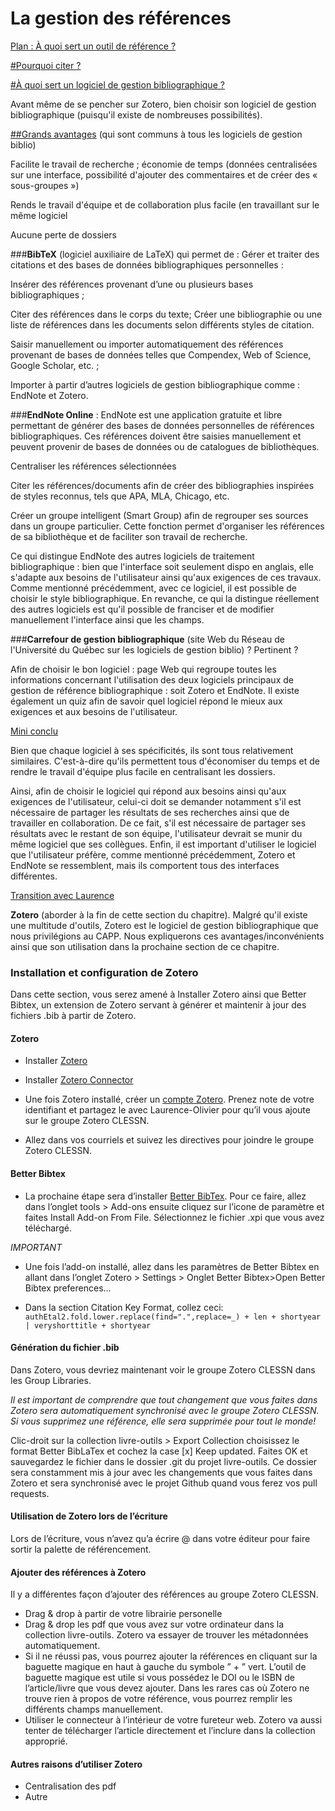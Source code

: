 # La gestion des références

[Plan : À quoi sert un outil de référence ?]{.underline}

[#Pourquoi citer ?]{.underline}

[#À quoi sert un logiciel de gestion bibliographique ?]{.underline}

Avant même de se pencher sur Zotero, bien choisir son logiciel de gestion bibliographique (puisqu\'il existe de nombreuses possibilités).

[##Grands avantages]{.underline} (qui sont communs à tous les logiciels de gestion biblio)

Facilite le travail de recherche ; économie de temps (données centralisées sur une
interface, possibilité d\'ajouter des commentaires et de créer des « sous-groupes »)

Rends le travail d\'équipe et de collaboration plus facile (en travaillant sur le même
logiciel

Aucune perte de dossiers

###**BibTeX** (logiciel auxiliaire de LaTeX) qui permet de : Gérer et traiter des citations et des bases de données bibliographiques personnelles :

Insérer des références
provenant d'une ou plusieurs bases bibliographiques ;

Citer des références dans le corps du texte; Créer une bibliographie ou une liste de références dans les documents selon différents styles de citation.

Saisir manuellement ou importer automatiquement des références provenant de bases de données telles que Compendex, Web of Science, Google Scholar, etc. ;

Importer à partir d'autres logiciels de gestion bibliographique comme : EndNote et Zotero.

###**EndNote
Online** : EndNote est une application gratuite et libre permettant de générer des bases de données personnelles de références bibliographiques. Ces références doivent être saisies manuellement et peuvent provenir de bases de données ou de catalogues de bibliothèques.

Centraliser les références sélectionnées

Citer les références/documents afin de créer des bibliographies inspirées de styles reconnus, tels que APA, MLA, Chicago, etc.

Créer un groupe intelligent (Smart Group) afin de regrouper ses sources dans un groupe particulier. Cette fonction permet d\'organiser les références de sa bibliothèque et de faciliter son travail de recherche.

Ce qui distingue EndNote des autres logiciels de traitement bibliographique : bien que l\'interface soit seulement dispo en anglais, elle s\'adapte aux besoins de l\'utilisateur ainsi qu\'aux exigences de ces travaux. Comme mentionné précédemment, avec ce logiciel, il est possible de choisir le style bibliographique. En revanche, ce qui la distingue réellement des autres logiciels est qu\'il possible de franciser et de modifier manuellement l\'interface ainsi que les champs.

###**Carrefour de gestion bibliographique**
(site Web du Réseau de l\'Université du Québec sur les logiciels de gestion biblio) ? Pertinent ?

Afin de choisir le bon logiciel : page Web qui regroupe toutes les informations concernant
l\'utilisation des deux logiciels principaux de gestion de référence bibliographique : soit Zotero et EndNote. Il existe également un quiz afin de savoir quel logiciel répond le mieux aux exigences et aux besoins de l\'utilisateur.

[Mini conclu]{.underline}

Bien que chaque logiciel à ses spécificités, ils sont tous relativement similaires. C\'est-à-dire qu\'ils permettent tous d\'économiser du temps et de rendre le travail d\'équipe plus facile en centralisant les dossiers.

Ainsi, afin de choisir le logiciel qui répond aux besoins ainsi qu\'aux exigences de l\'utilisateur, celui-ci doit se demander notamment s\'il est nécessaire de partager les résultats de ses recherches ainsi que de travailler en collaboration. De ce fait, s\'il est nécessaire de partager ses résultats avec le restant de son équipe, l\'utilisateur devrait se munir du même logiciel que
ses collègues. Enfin, il est important d\'utiliser le logiciel que l\'utilisateur préfère, comme mentionné précédemment, Zotero et EndNote se ressemblent, mais ils comportent tous des interfaces différentes.

[Transition avec Laurence]{.underline}

**Zotero** (aborder à la fin de cette section du chapitre). Malgré qu\'il existe une multitude d\'outils,
Zotero est le logiciel de gestion bibliographique que nous privilégions au CAPP. Nous expliquerons ces avantages/inconvénients ainsi que son utilisation dans la prochaine section de ce chapitre.

### Installation et configuration de Zotero

Dans cette section, vous serez amené à Installer Zotero ainsi que Better Bibtex, un extension de Zotero servant à générer et maintenir à jour des fichiers .bib à partir de Zotero.

#### Zotero

-   Installer [Zotero](https://www.zotero.org/download/)

-   Installer [Zotero Connector](https://www.zotero.org/download/)

-   Une fois Zotero installé, créer un [compte Zotero](https://www.zotero.org/user/register/). Prenez note de votre identifiant et partagez le avec Laurence-Olivier pour qu'il vous ajoute sur le groupe Zotero CLESSN.

-   Allez dans vos courriels et suivez les directives pour joindre le groupe Zotero CLESSN.

#### Better Bibtex

-   La prochaine étape sera d'installer [Better BibTex](https://retorque.re/zotero-better-bibtex/installation/). Pour ce faire, allez dans l'onglet tools \> Add-ons ensuite cliquez sur l'icone de paramètre et faites Install Add-on From File. Sélectionnez le fichier .xpi que vous avez téléchargé.

*IMPORTANT*

-   Une fois l'add-on installé, allez dans les paramètres de Better Bibtex en allant dans l'onglet Zotero \> Settings \> Onglet Better Bibtex\>Open Better Bibtex preferences...

-   Dans la section Citation Key Format, collez ceci: `authEtal2.fold.lower.replace(find=".",replace=_) + len + shortyear | veryshorttitle + shortyear`

#### Génération du fichier .bib

Dans Zotero, vous devriez maintenant voir le groupe Zotero CLESSN dans les Group Libraries.

*Il est important de comprendre que tout changement que vous faites dans Zotero sera automatiquement synchronisé avec le groupe Zotero CLESSN. Si vous supprimez une référence, elle sera supprimée pour tout le monde!*

Clic-droit sur la collection livre-outils \> Export Collection choisissez le format Better BibLaTex et cochez la case \[x\] Keep updated. Faites OK et sauvegardez le fichier dans le dossier .git du projet livre-outils. Ce dossier sera constamment mis à jour avec les changements que vous faites dans Zotero et sera synchronisé avec le projet Github quand vous ferez vos pull requests.

#### Utilisation de Zotero lors de l'écriture

Lors de l'écriture, vous n'avez qu'a écrire \@ dans votre éditeur pour faire sortir la palette de référencement.

#### Ajouter des références à Zotero

Il y a différentes façon d'ajouter des références au groupe Zotero CLESSN.

-   Drag & drop à partir de votre librairie personelle
-   Drag & drop les pdf que vous avez sur votre ordinateur dans la collection livre-outils. Zotero va essayer de trouver les métadonnées automatiquement.
-   Si il ne réussi pas, vous pourrez ajouter la références en cliquant sur la baguette magique en haut à gauche du symbole " + " vert. L'outil de baguette magique est utile si vous possédez le DOI ou le ISBN de l'article/livre que vous devez ajouter. Dans les rares cas où Zotero ne trouve rien à propos de votre référence, vous pourrez remplir les différents champs manuellement.
-   Utiliser le connecteur à l'intérieur de votre fureteur web. Zotero va aussi tenter de télécharger l'article directement et l'inclure dans la collection approprié.

#### Autres raisons d'utiliser Zotero

-   Centralisation des pdf
-   Autre
